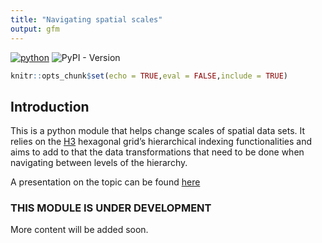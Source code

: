 ```yaml
---
title: "Navigating spatial scales"
output: gfm
---
```


[![python](https://img.shields.io/badge/Python-3.9-3776AB.svg?style=flat&logo=python&logoColor=white)](https://github.com/nismod/scale-nav/blob/main/.github/workflows/run-package.yml)
![PyPI - Version](https://img.shields.io/pypi/v/scalenav?style=plastic&logoColor=grey&logoSize=auto&labelColor=blue&color=gray&link=https%3A%2F%2Fpypi.org%2Fproject%2Fscalenav%2F)


```r
knitr::opts_chunk$set(echo = TRUE,eval = FALSE,include = TRUE)
```

## Introduction

This is a python module that helps change scales of spatial data sets. It relies on the [H3](https://h3geo.org) hexagonal grid's hierarchical indexing functionalities and aims to add to that the data transformations that need to be done when navigating between levels of the hierarchy.

A presentation on the topic can be found [here](https://ischlo.github.io/presentations/down_scaling){target="\_blank"}

### THIS MODULE IS UNDER DEVELOPMENT
More content will be added soon.